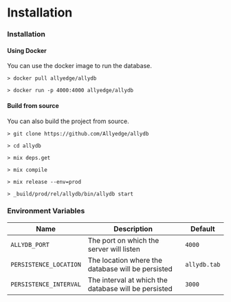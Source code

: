 # Installation

### Installation

#### Using Docker

You can use the docker image to run the database.

```
> docker pull allyedge/allydb

> docker run -p 4000:4000 allyedge/allydb
```

#### Build from source

You can also build the project from source.

```
> git clone https://github.com/Allyedge/allydb

> cd allydb

> mix deps.get

> mix compile

> mix release --env=prod

> _build/prod/rel/allydb/bin/allydb start
```

### Environment Variables

| Name                   | Description                                          | Default      |
| ---------------------- | ---------------------------------------------------- | ------------ |
| `ALLYDB_PORT`          | The port on which the server will listen             | `4000`       |
| `PERSISTENCE_LOCATION` | The location where the database will be persisted    | `allydb.tab` |
| `PERSISTENCE_INTERVAL` | The interval at which the database will be persisted | `3000`       |
